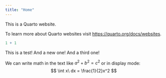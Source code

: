 ```yaml
---
title: "Home"
---
```


This is a Quarto website.

To learn more about Quarto websites visit <https://quarto.org/docs/websites>.

```r
1 + 1
```

This is a test! And a new one! And a third one!

We can write math in the text like $a^2 + b^2 = c^2$ or in display mode:
$$
\int x\ dx = \frac{1}{2}x^2
$$